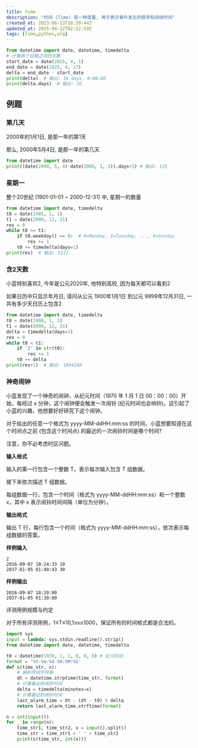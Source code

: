 ```yaml
---
title: time
description: "时间 (Time) 是一种度量, 用于表示事件发生的顺序和持续时间"
created_at: 2023-06-13T18:59:44Z
updated_at: 2025-04-12T02:52:59Z
tags: [time,python,alg]
---
```


```py
from datetime import date, datetime, timedelta
# 计算两个日期之间的天数
start_date = date(2025, 4, 1)
end_date = date(2025, 4, 17)
delta = end_date - start_date
print(delta)  # 输出: 16 days, 0:00:00
print(delta.days)  # 输出: 16
```

## 例题

### 第几天
2000年的1月1日, 是那一年的第1天

那么, 2000年5月4日, 是那一年的第几天
```py
from datetime import date
print((date(2000, 5, 4)-date(2000, 1, 1)).days+1) # 输出: 125
```

### 星期一
整个20世纪 (1901-01-01 ~ 2000-12-31) 中, 星期一的数量
```py
from datetime import date, timedelta
t0 = date(1901, 1, 1)
t1 = date(2000, 12, 31)
res = 0
while t0 <= t1:
    if t0.weekday() == 0:  # 0=Monday, 1=Tuesday, ..., 6=Sunday
        res += 1
    t0 += timedelta(days=1)
print(res)  # 输出: 5217
```

### 含2天数
小蓝特别喜欢2, 今年是公元2020年, 他特别高校, 因为每天都可以看到2

如果日历中只显示年月日, 请问从公元 1900年1月1日 到公元 9999年12月31日, 一共有多少天日历上包含2
```py
from datetime import date, timedelta
t0 = date(1900, 1, 1)
t1 = date(9999, 12, 31)
delta = timedelta(days=1)
res = 0
while t0 < t1:
    if '2' in str(t0):
        res += 1
    t0 += delta
print(res+1)  # 输出: 1994240
```

### 神奇闹钟

小蓝发现了一个神奇的闹钟，从纪元时间（1970 年 1 月 1 日 00：00：00）开始，每经过 x 分钟，这个闹钟便会触发一次闹铃 (纪元时间也会响铃)。这引起了小蓝的兴趣，他想要好好研究下这个闹钟。

对于给出的任意一个格式为 уууу-MM-ddHH:mm:ss 的时间，小蓝想要知道在这个时间点之前 (包含这个时间点) 的最近的一次闹铃时间是哪个时间?

注意，你不必考虑时区问题。

**输入格式**

输入的第一行包含一个整数 T，表示每次输入包含 T 组数据。

接下来依次描述 T 组数据。

每组数据一行，包含一个时间（格式为 уууу-MM-ddHH:mm:ss）和一个整数 x，其中 x 表示闹铃时间间隔（单位为分钟）。

**输出格式**

输出 T 行，每行包含一个时间（格式为 уууу-MM-ddHH:mm:ss），依次表示每组数据的答案。

**样例输入**
```
2
2016-09-07 18:24:33 10
2037-01-05 01:40:43 30
```
**样例输出**
```
2016-09-07 18:20:00
2037-01-05 01:30:00
```

评测用例规模与约定

对于所有评测用例，1≤T≤10,1≤x≤1000，保证所有的时间格式都是合法的。

```py
import sys
input = lambda: sys.stdin.readline().strip()
from datetime import date, datetime, timedelta

t0 = datetime(1970, 1, 1, 0, 0, 0) # 纪元时间
format = '%Y-%m-%d %H:%M:%S'
def s(time_str, x):
    # 解析时间字符串
    dt = datetime.strptime(time_str, format)
    # 计算最近的闹铃时间
    delta = timedelta(minutes=x)
    # 计算最近的闹铃时间
    last_alarm_time = dt - (dt - t0) % delta
    return last_alarm_time.strftime(format)

n = int(input())
for _ in range(n):
    time_str1, time_str2, x = input().split()
    time_str = time_str1 + ' ' + time_str2
    print(s(time_str, int(x)))
```
